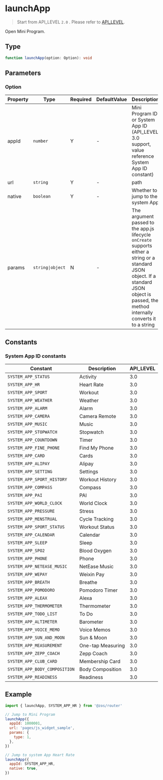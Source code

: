 # launchApp

> Start from API_LEVEL `2.0` . Please refer to [API_LEVEL](../../../../guides/framework/device/compatibility.md).

Open Mini Program.

## Type

```ts
function launchApp(option: Option): void
```

## Parameters

### Option

| Property | Type                            | Required | DefaultValue | Description                                                                                                                                                                                   | API_LEVEL |
| -------- | ------------------------------- | -------- | ------------ | --------------------------------------------------------------------------------------------------------------------------------------------------------------------------------------------- | --------- |
| appId    | <code>number</code>             | Y        | -            | Mini Program ID or System App ID (API_LEVEL 3.0 support, value reference System App ID constant)                                                                                              | 2.0       |
| url      | <code>string</code>             | Y        | -            | path                                                                                                                                                                                          | 2.0       |
| native   | <code>boolean</code>            | Y        | -            | Whether to jump to the system App                                                                                                                                                             | 3.0       |
| params   | <code>string&#124;object</code> | N        | -            | The argument passed to the app.js lifecycle `onCreate` supports either a string or a standard JSON object. If a standard JSON object is passed, the method internally converts it to a string | 2.0       |

## Constants

### System App ID constants

| Constant                      | Description       | API_LEVEL |
| ----------------------------- | ----------------- | --------- |
| `SYSTEM_APP_STATUS`           | Activity          | 3.0       |
| `SYSTEM_APP_HR`               | Heart Rate        | 3.0       |
| `SYSTEM_APP_SPORT`            | Workout           | 3.0       |
| `SYSTEM_APP_WEATHER`          | Weather           | 3.0       |
| `SYSTEM_APP_ALARM`            | Alarm             | 3.0       |
| `SYSTEM_APP_CAMERA`           | Camera Remote     | 3.0       |
| `SYSTEM_APP_MUSIC`            | Music             | 3.0       |
| `SYSTEM_APP_STOPWATCH`        | Stopwatch         | 3.0       |
| `SYSTEM_APP_COUNTDOWN`        | Timer             | 3.0       |
| `SYSTEM_APP_FINE_PHONE`       | Find My Phone     | 3.0       |
| `SYSTEM_APP_CARD`             | Cards             | 3.0       |
| `SYSTEM_APP_ALIPAY`           | Alipay            | 3.0       |
| `SYSTEM_APP_SETTING`          | Settings          | 3.0       |
| `SYSTEM_APP_SPORT_HISTORY`    | Workout History   | 3.0       |
| `SYSTEM_APP_COMPASS`          | Compass           | 3.0       |
| `SYSTEM_APP_PAI`              | PAI               | 3.0       |
| `SYSTEM_APP_WORLD_CLOCK`      | World Clock       | 3.0       |
| `SYSTEM_APP_PRESSURE`         | Stress            | 3.0       |
| `SYSTEM_APP_MENSTRUAL`        | Cycle Tracking    | 3.0       |
| `SYSTEM_APP_SPORT_STATUS`     | Workout Status    | 3.0       |
| `SYSTEM_APP_CALENDAR`         | Calendar          | 3.0       |
| `SYSTEM_APP_SLEEP`            | Sleep             | 3.0       |
| `SYSTEM_APP_SPO2`             | Blood Oxygen      | 3.0       |
| `SYSTEM_APP_PHONE`            | Phone             | 3.0       |
| `SYSTEM_APP_NETEASE_MUSIC`    | NetEase Music     | 3.0       |
| `SYSTEM_APP_WEPAY`            | Weixin Pay        | 3.0       |
| `SYSTEM_APP_BREATH`           | Breathe           | 3.0       |
| `SYSTEM_APP_POMODORO`         | Pomodoro Timer    | 3.0       |
| `SYSTEM_APP_ALEAX`            | Alexa             | 3.0       |
| `SYSTEM_APP_THERMOMETER`      | Thermometer       | 3.0       |
| `SYSTEM_APP_TODO_LIST`        | To Do             | 3.0       |
| `SYSTEM_APP_ALTIMETER`        | Barometer         | 3.0       |
| `SYSTEM_APP_VOICE_MEMO`       | Voice Memos       | 3.0       |
| `SYSTEM_APP_SUN_AND_MOON`     | Sun & Moon        | 3.0       |
| `SYSTEM_APP_MEASUREMENT`      | One-tap Measuring | 3.0       |
| `SYSTEM_APP_ZEPP_COACH`       | Zepp Coach        | 3.0       |
| `SYSTEM_APP_CLUB_CARD`        | Membership Card   | 3.0       |
| `SYSTEM_APP_BODY_COMPOSITION` | Body Composition  | 3.0       |
| `SYSTEM_APP_READINESS`        | Readiness         | 3.0       |

## Example

```js
import { launchApp, SYSTEM_APP_HR } from '@zos/router'

// Jump to Mini Program
launchApp({
  appId: 1000001,
  url: 'pages/js_widget_sample',
  params: {
    type: 1,
  },
})

// Jump to system App Heart Rate
launchApp({
  appId: SYSTEM_APP_HR,
  native: true,
})
```
